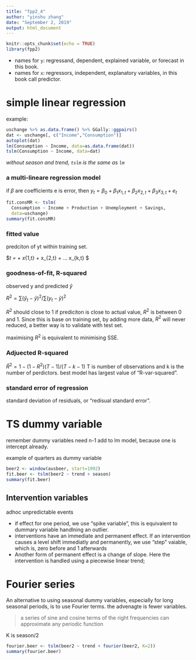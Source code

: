 ```yaml
---
title: "fpp2_4"
author: "yinshu zhang"
date: "September 2, 2019"
output: html_document
---
```


```r
knitr::opts_chunk$set(echo = TRUE)
library(fpp2)
```

- names for `y`: regressand, dependent, explained variable, or forecast in this book. 
- names for `x`: regressors, independent, explanatory variables, in this book call predictor.

# simple linear regression

example:

```r
uschange %>% as.data.frame() %>% GGally::ggpairs() 
dat <- uschange[, c("Income","Consumption")]
autoplot(dat)
lm(Consumption ~ Income, data=as.data.frame(dat))
tslm(Consumption ~ Income, data=dat)
```

*without season and trend, `tslm` is the same as `lm`*

### a multi-lineare regression model

if $\beta$ are coefficients e is error, then $y_t=\beta_0+\beta_1x_{1,t}+\beta_2x_{2,t}+\beta_3x_{3,t}+e_t$

```r
fit.consMR <- tslm(
  Consumption ~ Income + Production + Unemployment + Savings,
  data=uschange)
summary(fit.consMR)
```

### fitted value
predciton of yt within training set.

$\hat{y}_t = \hat{\beta_0} + \hat{\beta_1}x_{1,t} + \hat{\beta_2}x_{2,t} + ... \hat{\beta_k}x_{k,t} $

### goodness-of-fit, R-squared
observed y and predicted $\hat{y}$

$R^2=\sum(\hat{y}_t - \bar{y})^2 / \sum(y_t - \bar{y})^2$

$R^2$ should close to 1 if prediciton is close to actual value, $R^2$ is between 0 and 1. Since this is base on training set, by adding more data, $R^2$ will never reduced, a better way is to validate with test set.

maximising $R^2$ is equivalent to minimising SSE.

### Adjuected R-squared
$\bar{R}^2 = 1-(1-R^2)(T-1)/(T-k-1)$ T is number of observations and k is the number of perdictors. best model has largest value of "R-var-squared".

### standard error of regression

standard deviation of residuals, or "redisual standard error".

# TS dummy variable

remember dummy variables need n-1 add to lm model, because one is intercept already.

example of quarters as dummy variable

```r
beer2 <- window(ausbeer, start=1992)
fit.beer <- tslm(beer2 ~ trend + season)
summary(fit.beer)
```

## Intervention variables
adhoc unpredictable events

- if effect for one period, we use "spike variable", this is equivalent to dummary variable handlning an outlier.
- interventions have an immediate and permanent effect. If an intervention causes a level shift immediatly and permanently, we use "step" vaiable, which is, zero before and 1 afterwards
- Another form of permanent effect is a change of slope. Here the intervention is handled using a piecewise linear trend;

# Fourier series

An alternative to using seasonal dummy variables, especially for long seasonal periods, is to use Fourier terms. the advenagte is fewer variables.

> a series of sine and cosine terms of the right frequencies can approximate any periodic function

K is season/2

```r
fourier.beer <- tslm(beer2 ~ trend + fourier(beer2, K=2))
summary(fourier.beer)
```



